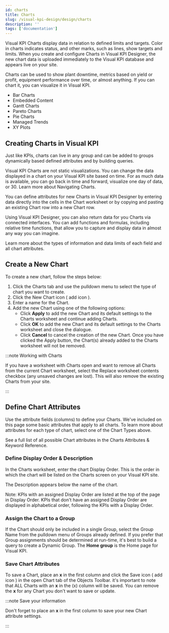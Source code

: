 ```yaml
---
id: charts
title: Charts
slug: /visual-kpi-design/design/charts
description: ''
tags: ['documentation']
---
```



Visual KPI Charts display data in relation to defined limits and targets. Color in charts indicates status, and other marks, such as lines, show targets and limits. When you create and configure Charts in Visual KPI Designer, the new chart data is uploaded immediately to the Visual KPI database and appears live on your site.

Charts can be used to show plant downtime, metrics based on yield or profit, equipment performance over time, or almost anything. If you can chart it, you can visualize it in Visual KPI.

- Bar Charts
- Embedded Content
- Gantt Charts
- Pareto Charts
- Pie Charts
- Managed Trends
- XY Plots

## Creating Charts in Visual KPI

Just like KPIs, charts can live in any group and can be added to groups dynamically based defined attributes and by building queries.

Visual KPI Charts are not static visualizations. You can change the data displayed in a chart on your Visual KPI site based on time. For as much data is available, you can go back in time and forward, visualize one day of data, or 30. Learn more about Navigating Charts.

You can define attributes for new Charts in Visual KPI Designer by entering data directly into the cells in the Chart worksheet or by copying and pasting an existing Chart row into a new Chart row.

Using Visual KPI Designer, you can also return data for you Charts via connected interfaces. You can add functions and formulas, including relative time functions, that allow you to capture and display data in almost any way you can imagine.

Learn more about the types of information and data limits of each field and all chart attributes.

<StylizedImage
  imgURL="img/designer/charts-worksheet.png"
  alt="Charts Worksheet"
/>

## Create a New Chart

To create a new chart, follow the steps below:

1. Click the Charts tab and use the pulldown menu to select the type of chart you want to create.
2. Click the New Chart icon ( add icon ).
3. Enter a name for the Chart.
4. Add the new Chart using one of the following options:
    - Click **Apply** to add the new Chart and its default settings to the Charts worksheet and continue adding Charts.
    - Click **OK** to add the new Chart and its default settings to the Charts worksheet and close the dialogue.
    - Click **Cancel** to cancel the creation of the new Chart. Once you have clicked the Apply button, the Chart(s) already added to the Charts worksheet will not be removed.

:::note Working with Charts

If you have a worksheet with Charts open and want to remove all Charts from the current Chart worksheet, select the Replace worksheet contents checkbox (any unsaved changes are lost). This will also remove the existing Charts from your site.

:::

## Define Chart Attributes

Use the attribute fields (columns) to define your Charts. We've included on this page some basic attributes that apply to all charts. To learn more about attributes for each type of chart, select one of the Chart Types above.

See a full list of all possible Chart attributes in the Charts Attributes & Keyword Reference.

### Define Display Order & Description

In the Charts worksheet, enter the chart Display Order. This is the order in which the chart will be listed on the Charts screen on your Visual KPI site.

The Description appears below the name of the chart.

Note: KPIs with an assigned Display Order are listed at the top of the page in Display Order. KPIs that don't have an assigned Display Order are displayed in alphabetical order, following the KPIs with a Display Order.

### Assign the Chart to a Group

If the Chart should only be included in a single Group, select the Group Name from the pulldown menu of Groups already defined. If you prefer that Group assignments should be determined at run-time, it's best to build a query to create a Dynamic Group. The **Home group** is the Home page for Visual KPI.

### Save Chart Attributes

To save a Chart, place an **x** in the first column and click the Save icon ( add icon ) in the open Chart tab of the Objects Toolbar. it's important to note that ALL Charts with an **x** in the (x) column will be saved. You can remove the **x** for any Chart you don't want to save or update.

:::note Save your information

Don't forget to place an **x** in the first column to save your new Chart attribute settings.

:::